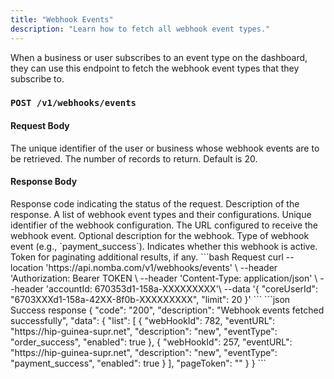 ```yaml
---
title: "Webhook Events"
description: "Learn how to fetch all webhook event types."
---
```


<Note>
  When a business or user subscribes to an event type on the dashboard, they can use this endpoint to fetch the webhook event types that they subscribe to.
</Note>

### `POST /v1/webhooks/events`

#### Request Body

<ParamField body="coreUserId" type="string" required>
  The unique identifier of the user or business whose webhook events are to be retrieved.
</ParamField>

<ParamField body="limit" type="integer">
  The number of records to return. Default is 20.
</ParamField>

#### Response Body

<ResponseField name="code" type="string" required>
  Response code indicating the status of the request.
</ResponseField>

<ResponseField name="description" type="string" required>
  Description of the response.
</ResponseField>

<ResponseField name="data" type="object">
  <Expandable title="object" defaultOpen="true">
    <ResponseField name="list" type="array">
      A list of webhook event types and their configurations.
      <Expandable title="event object" defaultOpen="true">
        <ResponseField name="webHookId" type="integer" required>
          Unique identifier of the webhook configuration.
        </ResponseField>
        <ResponseField name="eventURL" type="string" required>
          The URL configured to receive the webhook event.
        </ResponseField>
        <ResponseField name="description" type="string">
          Optional description for the webhook.
        </ResponseField>
        <ResponseField name="eventType" type="string" required>
          Type of webhook event (e.g., `payment_success`).
        </ResponseField>
        <ResponseField name="enabled" type="boolean" required>
          Indicates whether this webhook is active.
        </ResponseField>
      </Expandable>
    </ResponseField>
    <ResponseField name="pageToken" type="string">
      Token for paginating additional results, if any.
    </ResponseField>
  </Expandable>
</ResponseField>

<RequestExample>
```bash Request
curl --location 'https://api.nomba.com/v1/webhooks/events' \
--header 'Authorization: Bearer TOKEN \
--header 'Content-Type: application/json' \
--header 'accountId: 670353d1-158a-XXXXXXXXX'\
--data '{
    "coreUserId": "6703XXXd1-158a-42XX-8f0b-XXXXXXXXX",
    "limit": 20
  }'
```
</RequestExample>

<ResponseExample>
```json Success response
{
    "code": "200",
    "description": "Webhook events fetched successfully",
    "data": {
        "list": [
            {
                "webHookId": 782,
                "eventURL": "https://hip-guinea-supr.net",
                "description": "new",
                "eventType": "order_success",
                "enabled": true
            },
            {
                "webHookId": 257,
                "eventURL": "https://hip-guinea-supr.net",
                "description": "new",
                "eventType": "payment_success",
                "enabled": true
            }
        ],
        "pageToken": ""
    }
}
```
</ResponseExample>
